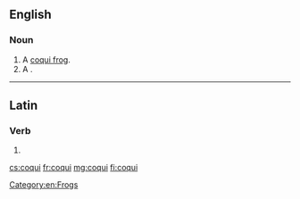 {{also|coquí}}
==English==
{{wikipedia}}

===Noun===
{{en-noun}}

# A [[coqui frog]].
# A {{vern|coqui francolin}}.

[[Category:en:Frogs]]

----

==Latin==

===Verb===
{{la-verb-form|coquī}}

# {{inflection of|coquō||pres|pasv|inf|lang=la}}

[[cs:coqui]]
[[fr:coqui]]
[[mg:coqui]]
[[fi:coqui]]